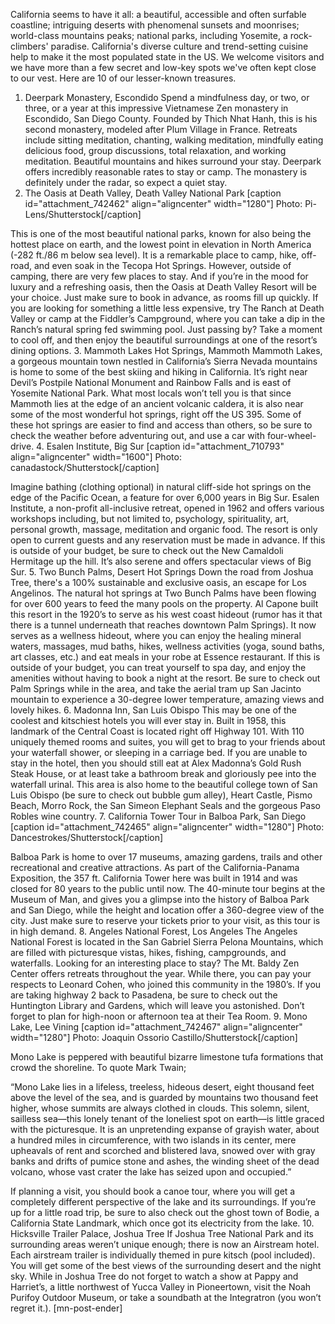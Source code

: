 California seems to have it all: a beautiful, accessible and often surfable coastline; intriguing deserts with phenomenal sunsets and moonrises; world-class mountains peaks; national parks, including Yosemite, a rock-climbers' paradise. California's diverse culture and trend-setting cuisine help to make it the most populated state in the US. We welcome visitors and we have more than a few secret and low-key spots we've often kept close to our vest. Here are 10 of our lesser-known treasures.
1. Deerpark Monastery, Escondido
Spend a mindfulness day, or two, or three, or a year at this impressive Vietnamese Zen monastery in Escondido, San Diego County. Founded by Thich Nhat Hanh, this is his second monastery, modeled after Plum Village in France. Retreats include sitting meditation, chanting, walking meditation, mindfully eating delicious food, group discussions, total relaxation, and working meditation. Beautiful mountains and hikes surround your stay. Deerpark offers incredibly reasonable rates to stay or camp. The monastery is definitely under the radar, so expect a quiet stay.
2. The Oasis at Death Valley, Death Valley National Park
[caption id="attachment_742462" align="aligncenter" width="1280"] Photo: Pi-Lens/Shutterstock[/caption]

This is one of the most beautiful national parks, known for also being the hottest place on earth, and the lowest point in elevation in North America (-282 ft./86 m below sea level). It is a remarkable place to camp, hike, off-road, and even soak in the Tecopa Hot Springs. However, outside of camping, there are very few places to stay. And if you’re in the mood for luxury and a refreshing oasis, then the Oasis at Death Valley Resort will be your choice. Just make sure to book in advance, as rooms fill up quickly. If you are looking for something a little less expensive, try The Ranch at Death Valley or camp at the Fiddler’s Campground, where you can take a dip in the Ranch’s natural spring fed swimming pool. Just passing by? Take a moment to cool off, and then enjoy the beautiful surroundings at one of the resort’s dining options.
3. Mammoth Lakes Hot Springs, Mammoth
Mammoth Lakes, a gorgeous mountain town nestled in California’s Sierra Nevada mountains is home to some of the best skiing and hiking in California. It’s right near Devil’s Postpile National Monument and Rainbow Falls and is east of Yosemite National Park. What most locals won’t tell you is that since Mammoth lies at the edge of an ancient volcanic caldera, it is also near some of the most wonderful hot springs, right off the US 395. Some of these hot springs are easier to find and access than others, so be sure to check the weather before adventuring out, and use a car with four-wheel-drive.
4. Esalen Institute, Big Sur
[caption id="attachment_710793" align="aligncenter" width="1600"] Photo: canadastock/Shutterstock[/caption]

Imagine bathing (clothing optional) in natural cliff-side hot springs on the edge of the Pacific Ocean, a feature for over 6,000 years in Big Sur. Esalen Institute, a non-profit all-inclusive retreat, opened in 1962 and offers various workshops including, but not limited to, psychology, spirituality, art, personal growth, massage, meditation and organic food. The resort is only open to current guests and any reservation must be made in advance. If this is outside of your budget, be sure to check out the New Camaldoli Hermitage up the hill. It’s also serene and offers spectacular views of Big Sur.
5. Two Bunch Palms, Desert Hot Springs
Down the road from Joshua Tree, there's a 100% sustainable and exclusive oasis, an escape for Los Angelinos. The natural hot springs at Two Bunch Palms have been flowing for over 600 years to feed the many pools on the property. Al Capone built this resort in the 1920’s to serve as his west coast hideout (rumor has it that there is a tunnel underneath that reaches downtown Palm Springs). It now serves as a wellness hideout, where you can enjoy the healing mineral waters, massages, mud baths, hikes, wellness activities (yoga, sound baths, art classes, etc.) and eat meals in your robe at Essence restaurant. If this is outside of your budget, you can treat yourself to spa day, and enjoy the amenities without having to book a night at the resort. Be sure to check out Palm Springs while in the area, and take the aerial tram up San Jacinto mountain to experience a 30-degree lower temperature, amazing views and lovely hikes.
6. Madonna Inn, San Luis Obispo
This may be one of the coolest and kitschiest hotels you will ever stay in. Built in 1958, this landmark of the Central Coast is located right off Highway 101. With 110 uniquely themed rooms and suites, you will get to brag to your friends about your waterfall shower, or sleeping in a carriage bed. If you are unable to stay in the hotel, then you should still eat at Alex Madonna’s Gold Rush Steak House, or at least take a bathroom break and gloriously pee into the waterfall urinal. This area is also home to the beautiful college town of San Luis Obispo (be sure to check out bubble gum alley), Heart Castle, Pismo Beach, Morro Rock, the San Simeon Elephant Seals and the gorgeous Paso Robles wine country.
7. California Tower Tour in Balboa Park, San Diego
[caption id="attachment_742465" align="aligncenter" width="1280"] Photo: Dancestrokes/Shutterstock[/caption]

Balboa Park is home to over 17 museums, amazing gardens, trails and other recreational and creative attractions. As part of the California-Panama Exposition, the 357 ft. California Tower here was built in 1914 and was closed for 80 years to the public until now. The 40-minute tour begins at the Museum of Man, and gives you a glimpse into the history of Balboa Park and San Diego, while the height and location offer a 360-degree view of the city. Just make sure to reserve your tickets prior to your visit, as this tour is in high demand.
8. Angeles National Forest, Los Angeles
The Angeles National Forest is located in the San Gabriel Sierra Pelona Mountains, which are filled with picturesque vistas, hikes, fishing, campgrounds, and waterfalls. Looking for an interesting place to stay? The Mt. Baldy Zen Center offers retreats throughout the year. While there, you can pay your respects to Leonard Cohen, who joined this community in the 1980’s. If you are taking highway 2 back to Pasadena, be sure to check out the Huntington Library and Gardens, which will leave you astonished. Don’t forget to plan for high-noon or afternoon tea at their Tea Room.
9. Mono Lake, Lee Vining
[caption id="attachment_742467" align="aligncenter" width="1280"] Photo: Joaquin Ossorio Castillo/Shutterstock[/caption]

Mono Lake is peppered with beautiful bizarre limestone tufa formations that crowd the shoreline. To quote Mark Twain;

“Mono Lake lies in a lifeless, treeless, hideous desert, eight thousand feet above the level of the sea, and is guarded by mountains two thousand feet higher, whose summits are always clothed in clouds. This solemn, silent, sailless sea—this lonely tenant of the loneliest spot on earth—is little graced with the picturesque. It is an unpretending expanse of grayish water, about a hundred miles in circumference, with two islands in its center, mere upheavals of rent and scorched and blistered lava, snowed over with gray banks and drifts of pumice stone and ashes, the winding sheet of the dead volcano, whose vast crater the lake has seized upon and occupied.” 

If planning a visit, you should book a canoe tour, where you will get a completely different perspective of the lake and its surroundings. If you’re up for a little road trip, be sure to also check out the ghost town of Bodie, a California State Landmark, which once got its electricity from the lake.
10. Hicksville Trailer Palace, Joshua Tree
If Joshua Tree National Park and its surrounding areas weren’t unique enough; there is now an Airstream hotel. Each airstream trailer is individually themed in pure kitsch (pool included). You will get some of the best views of the surrounding desert and the night sky. While in Joshua Tree do not forget to watch a show at Pappy and Harriet’s, a little northwest of Yucca Valley in Pioneertown, visit the Noah Purifoy Outdoor Museum, or take a soundbath at the Integratron (you won’t regret it.). [mn-post-ender]